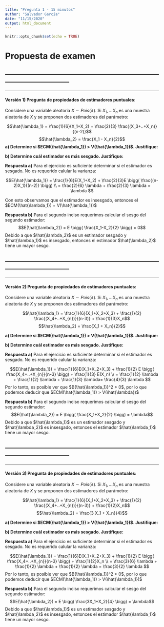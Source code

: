 ```yaml
---
title: "Pregunta 1 - 15 minutos"
author: "Salvador Garcia"
date: "11/15/2020"
output: html_document
---
```


```r
knitr::opts_chunk$set(echo = TRUE)
```

# Propuesta de examen


------------------------------------------------------------------------------------------------------
------------------------------------------------------------------------------------------------------
------------------------------------------------------------------------------------------------------

#### Versión 1) Pregunta de propiedades de estimadores puntuales:

Considere una variable aleatoria $X \sim Pois(\lambda)$. Si $X_1,...X_n$ es una muestra aleatoria de $X$ y se proponen dos estimadores del parámetro:

$$\hat{\lambda_1} = \frac{1}{6}(X_1+X_2) + \frac{2}{3} \frac{(X_3+..+X_n)}{(n-2)}$$
$$\hat{\lambda_2} = \frac{X_1 - X_n}{2}$$
**a) Determine si $ECM(\hat{\lambda_1}) > V(\hat{\lambda_1})$. Justifique:**

**b) Determine cuál estimador es más sesgado. Justifique:**


**Respuesta a)** Para el ejercicio es suficiente determinar si el estimador es sesgado. No es requerido calular la varianza:

$$E(\hat{\lambda_1}) = \frac{1}{6}E(X_1+X_2) + \frac{2}{3}E \bigg( \frac{(n-2)X_1}{(n-2)} \bigg) \\
 = \frac{2}{6} \lambda + \frac{2}{3} \lambda  = \lambda $$

Con esto observamos que el estimador es insesgado, entonces el $ECM(\hat{\lambda_1}) = V(\hat{\lambda_1})$
 
**Respuesta b)** Para el segundo inciso requerimos calcular el sesgo del segundo estimador:
$$E(\hat{\lambda_2}) = E \bigg( \frac{X_1-X_2}{2} \bigg) = 0$$ 
Debido a que $\hat{\lambda_2}$ es un estimador sesgado y $\hat{\lambda_1}$ es insesgado, entonces el estimador $\hat{\lambda_2}$ tiene un mayor sesgo. 

------------------------------------------------------------------------------------------------------
------------------------------------------------------------------------------------------------------
------------------------------------------------------------------------------------------------------

#### Versión 2) Pregunta de propiedades de estimadores puntuales:

Considere una variable aleatoria $X \sim Pois(\lambda)$. Si $X_1,...X_n$ es una muestra aleatoria de $X$ y se proponen dos estimadores del parámetro:

$$\hat{\lambda_1} = \frac{1}{6}(X_1+X_2+X_3) + \frac{1}{2} \frac{(X_4+..+X_{n})}{(n-3)} + \frac{1}{3}X_n$$
$$\hat{\lambda_2} = \frac{X_1 + X_n}{2}$$

**a) Determine si $ECM(\hat{\lambda_1}) > V(\hat{\lambda_1})$. Justifique:**

**b) Determine cuál estimador es más sesgado. Justifique:**

**Respuesta a)** Para el ejercicio es suficiente determinar si el estimador es sesgado. No es requerido calular la varianza:

$$E(\hat{\lambda_1}) = \frac{1}{6}E(X_1+X_2+X_3) + \frac{1}{2} E \bigg( \frac{X_4+..+X_{n}}{n-3} \bigg) + \frac{1}{3} E(X_n) \\
 = \frac{1}{2} \lambda + \frac{1}{2} \lambda  + \frac{1}{3} \lambda= \frac{4}{3} \lambda $$
Por lo tanto, es posible ver que $B(\hat{\lambda_1})^2 > 0$, por lo que podemos deducir que $ECM(\hat{\lambda_1}) > V(\hat{\lambda})$

 
**Respuesta b)** Para el segundo inciso requerimos calcular el sesgo del segundo estimador:
$$E(\hat{\lambda_2}) = E \bigg( \frac{X_1+X_2}{2} \bigg) = \lambda$$ 
Debido a que $\hat{\lambda_1}$ es un estimador sesgado y $\hat{\lambda_2}$ es insesgado, entonces el estimador $\hat{\lambda_1}$ tiene un mayor sesgo. 


------------------------------------------------------------------------------------------------------
------------------------------------------------------------------------------------------------------
------------------------------------------------------------------------------------------------------

#### Versión 3) Pregunta de propiedades de estimadores puntuales:

Considere una variable aleatoria $X \sim Pois(\lambda)$. Si $X_1,...X_n$ es una muestra aleatoria de $X$ y se proponen dos estimadores del parámetro:

$$\hat{\lambda_1} = \frac{1}{6}(X_1+X_2+X_3) + \frac{1}{2} \frac{(X_4+..+X_{n})}{(n-3)} + \frac{1}{2}X_n$$
$$\hat{\lambda_2} = \frac{3 X_1 + X_n}{4}$$

**a) Determine si $ECM(\hat{\lambda_1}) > V(\hat{\lambda_1})$. Justifique:**

**b) Determine cuál estimador es más sesgado. Justifique:**

**Respuesta a)** Para el ejercicio es suficiente determinar si el estimador es sesgado. No es requerido calular la varianza:

$$E(\hat{\lambda_1}) = \frac{1}{6}E(X_1+X_2+X_3) + \frac{1}{2} E \bigg( \frac{X_4+..+X_{n}}{n-3} \bigg) + \frac{1}{2}X_n \\
 = \frac{3}{6} \lambda + \frac{1}{2} \lambda  + \frac{1}{2} \lambda = \frac{3}{2} \lambda $$
Por lo tanto, es posible ver que $B(\hat{\lambda_1})^2 > 0$, por lo que podemos deducir que $ECM(\hat{\lambda_1}) > V(\hat{\lambda_1})$

 
**Respuesta b)** Para el segundo inciso requerimos calcular el sesgo del segundo estimador:
$$E(\hat{\lambda_2}) = E \bigg( \frac{3X_1+X_2}{4} \bigg) = \lambda$$ 
Debido a que $\hat{\lambda_1}$ es un estimador sesgado y $\hat{\lambda_2}$ es insesgado, entonces el estimador $\hat{\lambda_1}$ tiene un mayor sesgo. 










